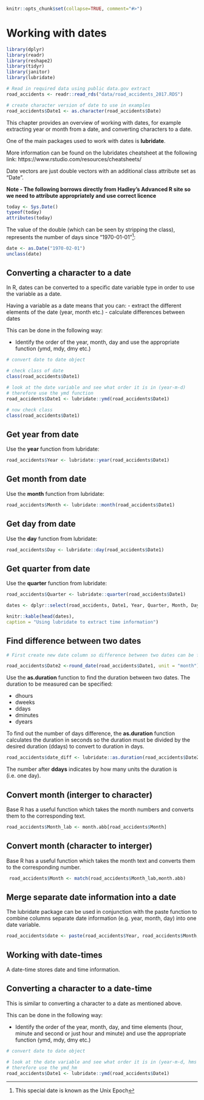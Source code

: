 ```r
knitr::opts_chunk$set(collapse=TRUE, comment="#>")
```

# Working with dates {#dates}




```r
library(dplyr)
library(readr)
library(reshape2)
library(tidyr)
library(janitor)
library(lubridate)

# Read in required data using public data.gov extract
road_accidents <- readr::read_rds("data/road_accidents_2017.RDS")

# create character version of date to use in examples
road_accidents$Date1 <- as.character(road_accidents$Date)

```


This chapter provides an overview of working with dates, for example extracting year or month from a date, and converting characters to a date.

One of the main packages used to work with dates is **lubridate**.

More information can be found on the lubridates cheatsheet at the following link: https://www.rstudio.com/resources/cheatsheets/

Date vectors are just double vectors with an additional class attribute set as
"Date".  

**Note - The following borrows directly from Hadley's Advanced R site
so we need to attribute appropriately and use correct licence**

```r
today <- Sys.Date()
typeof(today)
attributes(today)
```

The value of the double (which can be seen by stripping the class), represents
the number of days since "1970-01-01"^[This special date is known as the Unix 
Epoch]:

```r
date <- as.Date("1970-02-01")
unclass(date)
```



## Converting a character to a date 

In R, dates can be converted to a specific date variable type in order to use the variable as a date.

Having a variable as a date means that you can:
 - extract the different elements of the date (year, month etc.)
 - calculate differences between dates

This can be done in the following way:

- Identify the order of the year, month, day and use the appropriate function (ymd, mdy, dmy etc.)

```r

# convert date to date object

# check class of date
class(road_accidents$Date1)

# look at the date variable and see what order it is in (year-m-d)
# therefore use the ymd function
road_accidents$Date1 <- lubridate::ymd(road_accidents$Date1)

# now check class
class(road_accidents$Date1)

```


## Get year from date

Use the **year** function from lubridate:

```r

road_accidents$Year <- lubridate::year(road_accidents$Date1)

```

## Get month from date

Use the **month** function from lubridate:

```r

road_accidents$Month <- lubridate::month(road_accidents$Date1)

```


## Get day from date

Use the **day** function from lubridate:

```r

road_accidents$Day <- lubridate::day(road_accidents$Date1)

```



## Get quarter from date

Use the **quarter** function from lubridate:

```r

road_accidents$Quarter <- lubridate::quarter(road_accidents$Date1)

```

```r

dates <- dplyr::select(road_accidents, Date1, Year, Quarter, Month, Day)

```


```r

knitr::kable(head(dates),
caption = "Using lubridate to extract time information")

```


## Find difference between two dates


```r

# First create new date column so difference between two dates can be found

road_accidents$Date2 <-round_date(road_accidents$Date1, unit = "month")

```

Use the **as.duration** function to find the duration between two dates. The duration to be measured can be specified:

- dhours
- dweeks
- ddays
- dminutes
- dyears

To find out the number of days difference, the **as.duration** function calculates the duration in seconds so the duration must be divided by the desired duration (ddays) to convert to duration in days.

```r

road_accidents$date_diff <- lubridate::as.duration(road_accidents$Date2 %--% road_accidents$Date1) / ddays(1)

```

The number after **ddays** indicates by how many units the duration is (i.e. one day).


## Convert month (interger to character)

Base R has a useful function which takes the month numbers and converts them to the corresponding text.

```r

road_accidents$Month_lab <- month.abb[road_accidents$Month]

```

## Convert month (character to interger)

Base R has a useful function which takes the month text and converts them to the corresponding number.

```r
 road_accidents$Month <- match(road_accidents$Month_lab,month.abb)

```


## Merge separate date information into a date

The lubridate package can be used in conjunction with the paste function to combine columns separate date information (e.g. year, month, day) into one date variable.

```r

road_accidents$date <- paste(road_accidents$Year, road_accidents$Month, road_accidents$Day, sep="-") %>% ymd() %>% as.Date()

```


## Working with date-times

A date-time stores date and time information.


## Converting a character to a date-time

This is similar to converting a character to a date as mentioned above.

This can be done in the following way:

- Identify the order of the year, month, day, and time elements (hour, minute and second or just hour and minute) and use the appropriate function (ymd, mdy, dmy etc.)

```r

# convert date to date object

# look at the date variable and see what order it is in (year-m-d, hms "2017-11-28 14:00)
# therefore use the ymd_hm
road_accidents$Date1 <- lubridate::ymd(road_accidents$Date1)

```

